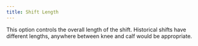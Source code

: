 ```yaml
---
title: Shift Length
---
```


This option controls the overall length of the shift. Historical shifts have
different lengths, anywhere between knee and calf would be appropriate.
